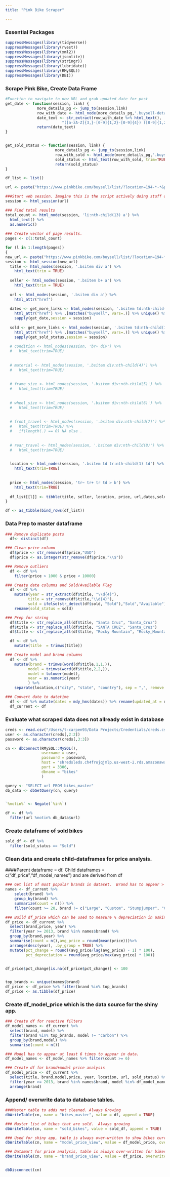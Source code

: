 ```yaml
---
title: "Pink Bike Scraper"

---
```



### Essential Packages
```r
suppressMessages(library(tidyverse))
suppressMessages(library(rvest))
suppressMessages(library(xml2))
suppressMessages(library(jsonlite))
suppressMessages(library(stringr)) 
suppressMessages(library(lubridate))
suppressMessages(library(RMySQL))
suppressMessages(library(DBI))
```

### Scrape Pink Bike, Create Data Frame
```r
#Function to navigate to new URL and grab updated date for post
get_date <- function(session, link) {
              more_details_pg <- jump_to(session,link)  
              row_with_date <- html_node(more_details_pg,'.buysell-details-column+ .buysell-details-column')
              date_text <- str_extract(row_with_date %>% html_text(),
                         "([a-zA-Z]{3,}-[0-9]{1,2}-[0-9]{4}) ([0-9]{1,2}:[0-9]{2}:[0-9]{2})")
              return(date_text)
}


get_sold_status <- function(session, link) {
                      more_details_pg <- jump_to(session,link)  
                      row_with_sold <- html_node(more_details_pg,'.buysell-details-column span')
                      sold_status <- html_text(row_with_sold, trim=TRUE) 
                      return(sold_status)
}


```




```r
df_list <- list()

url <- paste("https://www.pinkbike.com/buysell/list/?location=194-*-*&page=1&category=2")

###Start web session. Imagine this is the script actively doing stuff on the page
session <- html_session(url)

### Find total results
total_count <- html_node(session, 'li:nth-child(13) a') %>% 
  html_text() %>% 
  as.numeric()
  
### Create vector of page results.  
pages <- c(1:total_count)

for (l in 1:length(pages))
{
new_url <- paste("https://www.pinkbike.com/buysell/list/?location=194-*-*&page=",pages[l],"&category=2", sep = "")
session <- html_session(new_url)
  title <- html_nodes(session, '.bsitem div a') %>% 
    html_text(trim = TRUE) 
  
  seller <- html_nodes(session, '.bsitem b+ a') %>% 
    html_text(trim = TRUE) 
   
  url <- html_nodes(session, '.bsitem div a') %>% 
    html_attr("href")
   
  dates <- get_more_links <- html_nodes(session, '.bsitem td:nth-child(1) a') %>%
    html_attr("href") %>% .[matches("buysell", vars=.)] %>% unique() %>%
    sapply(get_date,session = session) 
  
  sold <- get_more_links <- html_nodes(session, '.bsitem td:nth-child(1) a') %>%
    html_attr("href") %>% .[matches("buysell", vars=.)] %>% unique() %>%
    sapply(get_sold_status,session = session) 
 
  # condition <- html_nodes(session, 'br+ div') %>% 
  #   html_text(trim=TRUE) 
  
  
  # material <- html_nodes(session, '.bsitem div:nth-child(4)') %>% 
  #   html_text(trim=TRUE)
    
  
  # frame_size <- html_nodes(session, '.bsitem div:nth-child(5)') %>% 
  #   html_text(trim=TRUE) 
     
  
  # wheel_size <- html_nodes(session, '.bsitem div:nth-child(6)') %>% 
  #   html_text(trim=TRUE)
      
  
  # front_travel <- html_nodes(session, '.bsitem div:nth-child(7)') %>% 
  #   html_text(trim=TRUE) %>% 
  #   if(length(.) == 0) NA else .
       
  
  # rear_travel <- html_nodes(session, '.bsitem div:nth-child(8)') %>% 
  #   html_text(trim=TRUE)

  
  location <- html_nodes(session, '.bsitem td tr:nth-child(1) td') %>% 
    html_text(trim=TRUE) 
        
  
  price <- html_nodes(session, 'tr~ tr+ tr td > b') %>% 
    html_text(trim=TRUE)  
  
  df_list[[l]] <- tibble(title, seller, location, price, url,dates,sold)
}

df <- as_tibble(bind_rows(df_list)) 

```


### Data Prep to master dataframe
```r
### Remove duplicate posts
  df<- distinct(df)

### Clean price column
  df$price <- str_remove(df$price,"USD")
  df$price <- as.integer(str_remove(df$price,"\\$"))

### Remove outliers
  df <- df %>% 
    filter(price > 1000 & price < 10000) 

### Create date columns and Sold/Available Flag
  df <- df %>% 
    mutate(year = str_extract(df$title, "\\d{4}"),
          title = str_remove(df$title,"\\d{4}"),
          sold = ifelse(str_detect(df$sold, "Sold"),"Sold","Available")) %>% 
    rename(sold_status = sold)

### Prep for string
  df$title <- str_replace_all(df$title, "Santa Cruz", "Santa_Cruz")
  df$title <- str_replace_all(df$title, "SANTA CRUZ", "Santa_Cruz")
  df$title <- str_replace_all(df$title, "Rocky Mountain", "Rocky_Mountain")

  df <- df %>% 
    mutate(title  = trimws(title))

### Create model and brand columns
  df <- df %>% 
    mutate(brand = trimws(word(df$title,1,1,)),
          model = trimws(word(df$title,2,2,)),
          model = tolower(model),
          year = as.numeric(year)
          ) %>% 
    separate(location,c("city", "state", "country"), sep = ",", remove = FALSE)

### Convert date to datetime
  df <- df %>% mutate(dates = mdy_hms(dates)) %>% rename(updated_at = dates) 
  df_current <- df

```



### Evaluate what scraped data does not allready exist in database 
```r
creds <- read.csv("/Users/t-carpen93/Data Projects/Credentials/creds.csv")
user <- as.character(creds[,2:2])
password <- as.character(creds[,3:3])

cn <- dbConnect(RMySQL::MySQL(), 
                username = user, 
                password = password, 
                host = "shredsleds.ch4frojqjmlp.us-west-2.rds.amazonaws.com", 
                port = 3306,
                dbname = "bikes"
                )

query <- "SELECT url FROM bikes_master"
db_data <- dbGetQuery(cn, query)


`%notin%` <- Negate(`%in%`)

df <- df %>% 
  filter(url %notin% db_data$url)

```

### Create dataframe of sold bikes
```r
sold_df <- df %>% 
  filter(sold_status == "Sold")

```

### Clean data and create child-dataframes for price analysis.  
####Parent dataframe = df.  Child dataframes = c("df_price","df_model_names") and are derived from df
```r
### Get list of most popular brands in dataset.  Brand has to appear > 30 times.
names <- df_current %>% 
    select(brand) %>% 
    group_by(brand) %>% 
    summarize(count = n()) %>% 
    filter(count >= 20, brand != c("Large", "Custom", "Stumpjumper", "Carbon"))

### Build df_price which can be used to measure % depreciation in asking price over time. Overwrite table in database
df_price <- df_current %>% 
  select(brand,price, year) %>% 
  filter(year >= 2013, brand %in% names$brand) %>% 
  group_by(brand,year) %>% 
  summarise(count = n(),avg_price = round(mean(price)))%>% 
  arrange(desc(year), .by_group = TRUE) %>% 
  mutate(pct_change = round((avg_price/lag(avg_price) - 1) * 100),
         pct_depreciation = round(avg_price/max(avg_price) * 100))


df_price$pct_change[is.na(df_price$pct_change)] <- 100


top_brands <- unique(names$brand)
df_price <- df_price %>% filter(brand %in% top_brands)
df_price <- as.tibble(df_price)

```


### Create df_model_price which is the data source for the shiny app. 
```r
### Create df for reactive filters
df_model_names <- df_current %>% 
  select(brand, model) %>% 
  filter(brand %in% top_brands, model != "carbon") %>% 
  group_by(brand,model) %>% 
  summarise(count = n())

### Model has to appear at least 6 times to appear in data.
df_model_names <- df_model_names %>% filter(count >= 6)

### Create df for brand+model price analysis
df_model_price <- df_current %>% 
  select(title, brand,model,price, year, location, url, sold_status) %>%
  filter(year >= 2013, brand %in% names$brand, model %in% df_model_names$model) %>% 
  arrange(brand)


```

### Append/ overwrite data to database tables.
```r

###Master table to adds not cleaned. Always Growing
dbWriteTable(cn, name = "bikes_master", value = df, append = TRUE)

### Master list of bikes that are sold.  Always growing
dbWriteTable(cn, name = "sold_bikes", value = sold_df, append = TRUE)

### Used for shiny app, table is always over-written to show bikes currently on pinkbike
dbWriteTable(cn, name = "model_price_view", value = df_model_price, overwrite = TRUE)

### Datamart for price analysis, table is always over-written for bikes currently on pinkbike
dbWriteTable(cn, name = "brand_price_view", value = df_price, overwrite = TRUE)


dbDisconnect(cn)
```

